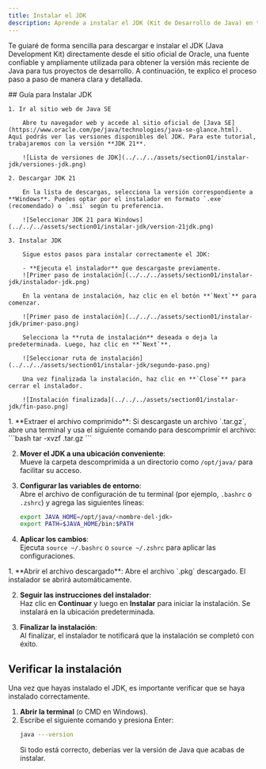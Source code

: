 ```yaml
---
title: Instalar el JDK
description: Aprende a instalar el JDK (Kit de Desarrollo de Java) en tu sistema operativo.
---
```



Te guiaré de forma sencilla para descargar e instalar el JDK (Java Development Kit) directamente desde el sitio oficial de Oracle, una fuente confiable y ampliamente utilizada para obtener la versión más reciente de Java para tus proyectos de desarrollo. A continuación, te explico el proceso paso a paso de manera clara y detallada.

<Tabs>

  <TabItem label="Windows" icon="seti:windows">
  ## Guía para Instalar JDK
<Steps>

    1. Ir al sitio web de Java SE

        Abre tu navegador web y accede al sitio oficial de [Java SE](https://www.oracle.com/pe/java/technologies/java-se-glance.html). Aquí podrás ver las versiones disponibles del JDK. Para este tutorial, trabajaremos con la versión **JDK 21**.

        ![Lista de versiones de JDK](../../../assets/section01/instalar-jdk/versiones-jdk.png)

    2. Descargar JDK 21

        En la lista de descargas, selecciona la versión correspondiente a **Windows**. Puedes optar por el instalador en formato `.exe` (recomendado) o `.msi` según tu preferencia.

        ![Seleccionar JDK 21 para Windows](../../../assets/section01/instalar-jdk/version-21jdk.png)

    3. Instalar JDK

        Sigue estos pasos para instalar correctamente el JDK:

        - **Ejecuta el instalador** que descargaste previamente.
        ![Primer paso de instalación](../../../assets/section01/instalar-jdk/instalador-jdk.png)

        En la ventana de instalación, haz clic en el botón **`Next`** para comenzar.

        ![Primer paso de instalación](../../../assets/section01/instalar-jdk/primer-paso.png)

        Selecciona la **ruta de instalación** deseada o deja la predeterminada. Luego, haz clic en **`Next`**.

        ![Seleccionar ruta de instalación](../../../assets/section01/instalar-jdk/segundo-paso.png)

        Una vez finalizada la instalación, haz clic en **`Close`** para cerrar el instalador.

        ![Instalación finalizada](../../../assets/section01/instalar-jdk/fin-paso.png)
</Steps>
  </TabItem>

  <TabItem label="Linux" icon="linux">
  1. **Extraer el archivo comprimido**:  
   Si descargaste un archivo `.tar.gz`, abre una terminal y usa el siguiente comando para descomprimir el archivo:
   ```bash
   tar -xvzf <nombre-del-archivo>.tar.gz
   ```

2. **Mover el JDK a una ubicación conveniente**:  
   Mueve la carpeta descomprimida a un directorio como `/opt/java/` para facilitar su acceso.

3. **Configurar las variables de entorno**:  
   Abre el archivo de configuración de tu terminal (por ejemplo, `.bashrc` o `.zshrc`) y agrega las siguientes líneas:

   ```bash
   export JAVA_HOME=/opt/java/<nombre-del-jdk>
   export PATH=$JAVA_HOME/bin:$PATH
   ```

4. **Aplicar los cambios**:  
    Ejecuta `source ~/.bashrc` o `source ~/.zshrc` para aplicar las configuraciones.
</TabItem>

  <TabItem label="macOS" icon="apple">
  1. **Abrir el archivo descargado**:  
   Abre el archivo `.pkg` descargado. El instalador se abrirá automáticamente.

2. **Seguir las instrucciones del instalador**:  
   Haz clic en **Continuar** y luego en **Instalar** para iniciar la instalación. Se instalará en la ubicación predeterminada.

3. **Finalizar la instalación**:  
    Al finalizar, el instalador te notificará que la instalación se completó con éxito.
</TabItem>
</Tabs>

## Verificar la instalación

Una vez que hayas instalado el JDK, es importante verificar que se haya instalado correctamente.

1. **Abrir la terminal** (o CMD en Windows).
2. Escribe el siguiente comando y presiona Enter:
   ```bash
   java ---version
   ```
   Si todo está correcto, deberías ver la versión de Java que acabas de instalar.
